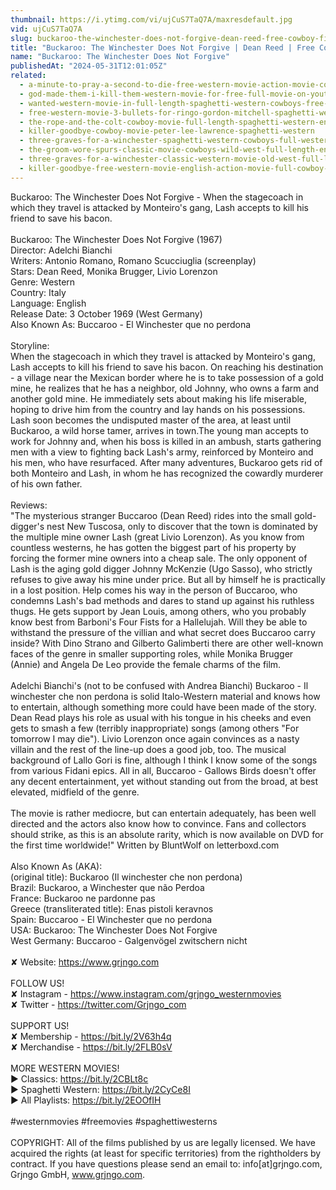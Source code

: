 ```yaml
---
thumbnail: https://i.ytimg.com/vi/ujCuS7TaQ7A/maxresdefault.jpg
vid: ujCuS7TaQ7A
slug: buckaroo-the-winchester-does-not-forgive-dean-reed-free-cowboy-film
title: "Buckaroo: The Winchester Does Not Forgive | Dean Reed | Free Cowboy Film"
name: "Buckaroo: The Winchester Does Not Forgive"
publishedAt: "2024-05-31T12:01:05Z"
related:
  - a-minute-to-pray-a-second-to-die-free-western-movie-action-movie-cowboys-full-movies
  - god-made-them-i-kill-them-western-movie-for-free-full-movie-on-youtube-cowboy-film
  - wanted-western-movie-in-full-length-spaghetti-western-cowboys-free-movie
  - free-western-movie-3-bullets-for-ringo-gordon-mitchell-spaghetti-western-full-youtube-movie
  - the-rope-and-the-colt-cowboy-movie-full-length-spaghetti-western-english-free-full-westerns
  - killer-goodbye-cowboy-movie-peter-lee-lawrence-spaghetti-western
  - three-graves-for-a-winchester-spaghetti-western-cowboys-full-western-movie
  - the-groom-wore-spurs-classic-movie-cowboys-wild-west-full-length-english
  - three-graves-for-a-winchester-classic-western-movie-old-west-full-length-english
  - killer-goodbye-free-western-movie-english-action-movie-full-cowboy-film
---
```


Buckaroo: The Winchester Does Not Forgive - When the stagecoach in which they travel is attacked by Monteiro's gang, Lash accepts to kill his friend to save his bacon. <br />
<br />
Buckaroo: The Winchester Does Not Forgive (1967)<br />
Director: Adelchi Bianchi<br />
Writers: Antonio Romano, Romano Scucciuglia (screenplay) <br />
Stars: Dean Reed, Monika Brugger, Livio Lorenzon <br />
Genre: Western<br />
Country: Italy<br />
Language: English<br />
Release Date: 3 October 1969 (West Germany)<br />
Also Known As: Buccaroo - El Winchester que no perdona <br />
<br />
Storyline: <br />
When the stagecoach in which they travel is attacked by Monteiro's gang, Lash accepts to kill his friend to save his bacon. On reaching his destination - a village near the Mexican border where he is to take possession of a gold mine, he realizes that he has a neighbor, old Johnny, who owns a farm and another gold mine. He immediately sets about making his life miserable, hoping to drive him from the country and lay hands on his possessions. Lash soon becomes the undisputed master of the area, at least until Buckaroo, a wild horse tamer, arrives in town.The young man accepts to work for Johnny and, when his boss is killed in an ambush, starts gathering men with a view to fighting back Lash's army, reinforced by Monteiro and his men, who have resurfaced. After many adventures, Buckaroo gets rid of both Monteiro and Lash, in whom he has recognized the cowardly murderer of his own father.<br />
<br />
Reviews:<br />
"The mysterious stranger Buccaroo (Dean Reed) rides into the small gold-digger's nest New Tuscosa, only to discover that the town is dominated by the multiple mine owner Lash (great Livio Lorenzon). As you know from countless westerns, he has gotten the biggest part of his property by forcing the former mine owners into a cheap sale. The only opponent of Lash is the aging gold digger Johnny McKenzie (Ugo Sasso), who strictly refuses to give away his mine under price. But all by himself he is practically in a lost position. Help comes his way in the person of Buccaroo, who condemns Lash's bad methods and dares to stand up against his ruthless thugs. He gets support by Jean Louis, among others, who you probably know best from Barboni's Four Fists for a Hallelujah. Will they be able to withstand the pressure of the villian and what secret does Buccaroo carry inside? With Dino Strano and Gilberto Galimberti there are other well-known faces of the genre in smaller supporting roles, while Monika Brugger (Annie) and Angela De Leo provide the female charms of the film.<br />
<br />
Adelchi Bianchi's (not to be confused with Andrea Bianchi) Buckaroo - Il winchester che non perdona is solid Italo-Western material and knows how to entertain, although something more could have been made of the story. Dean Read plays his role as usual with his tongue in his cheeks and even gets to smash a few (terribly inappropriate) songs (among others "For tomorrow I may die"). Livio Lorenzon once again convinces as a nasty villain and the rest of the line-up does a good job, too. The musical background of Lallo Gori is fine, although I think I know some of the songs from various Fidani epics. All in all, Buccaroo - Gallows Birds doesn't offer any decent entertainment, yet without standing out from the broad, at best elevated, midfield of the genre.<br />
<br />
The movie is rather mediocre, but can entertain adequately, has been well directed and the actors also know how to convince. Fans and collectors should strike, as this is an absolute rarity, which is now available on DVD for the first time worldwide!" Written by BluntWolf on letterboxd.com<br />
<br />
Also Known As (AKA):<br />
(original title): Buckaroo (Il winchester che non perdona)<br />
Brazil: Buckaroo, a Winchester que não Perdoa<br />
France: Buckaroo ne pardonne pas<br />
Greece (transliterated title): Enas pistoli keravnos<br />
Spain: Buccaroo - El Winchester que no perdona<br />
USA: Buckaroo: The Winchester Does Not Forgive<br />
West Germany: Buccaroo - Galgenvögel zwitschern nicht<br />
<br />
✘ Website: https://www.grjngo.com<br />
<br />
FOLLOW US!<br />
✘ Instagram - https://www.instagram.com/grjngo_westernmovies<br />
✘ Twitter - https://twitter.com/Grjngo_com<br />
<br />
SUPPORT US!<br />
✘ Membership - https://bit.ly/2V63h4q<br />
✘ Merchandise - https://bit.ly/2FLB0sV<br />
<br />
MORE WESTERN MOVIES! <br />
► Classics: https://bit.ly/2CBLt8c <br />
► Spaghetti Western: https://bit.ly/2CyCe8I <br />
► All Playlists: https://bit.ly/2EOOfIH <br />
<br />
#westernmovies #freemovies #spaghettiwesterns<br />
<br />
COPYRIGHT: All of the films published by us are legally licensed. We have acquired the rights (at least for specific territories) from the rightholders by contract. If you have questions please send an email to: info[at]grjngo.com, Grjngo GmbH, www.grjngo.com.